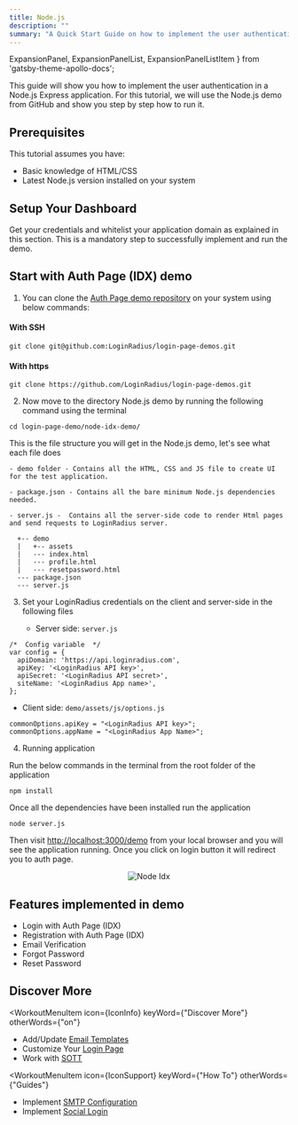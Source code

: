 ```yaml
---
title: Node.js
description: ""
summary: "A Quick Start Guide on how to implement the user authentication in a Node.js Express application."
---
```


  ExpansionPanel,
  ExpansionPanelList,
  ExpansionPanelListItem
} from 'gatsby-theme-apollo-docs';


This guide will show you how to implement the user authentication in a Node.js Express application. For this tutorial, we will use the Node.js demo from GitHub and show you step by step how to run it.


## Prerequisites

This tutorial assumes you have:

- Basic knowledge of HTML/CSS
- Latest Node.js version installed on your system

## Setup Your Dashboard

Get your credentials and whitelist your application domain as explained in this section. This is a mandatory step to successfully implement and run the demo.


<ExpansionPanel title="Click here to view details">
<Setup />
</ExpansionPanel>

## Start with Auth Page (IDX) demo

1. You can clone the [Auth Page demo repository](https://github.com/LoginRadius/login-page-demos) on your system using below commands:

  #### With SSH

  ```
  git clone git@github.com:LoginRadius/login-page-demos.git
  ```

  #### With https

  ```
  git clone https://github.com/LoginRadius/login-page-demos.git
  ```
2. Now move to the directory Node.js demo by running the following command using the terminal

  ```
  cd login-page-demo/node-idx-demo/
  ```

   This is the file structure you will get in the Node.js demo, let's see what each file does

    - demo folder - Contains all the HTML, CSS and JS file to create UI for the test application.

    - package.json - Contains all the bare minimum Node.js dependencies needed.

    - server.js -  Contains all the server-side code to render Html pages and send requests to LoginRadius server.

  ```
    +-- demo
    |   +-- assets
    |   --- index.html
    |   --- profile.html
    |   --- resetpassword.html
    --- package.json
    --- server.js
   ```

3. Set your LoginRadius credentials on the client and server-side in the following files

   - Server side: `server.js`

  ```JS
  /*  Config variable  */
  var config = {
    apiDomain: 'https://api.loginradius.com',
    apiKey: '<LoginRadius API key>',
    apiSecret: '<LoginRadius API secret>',
    siteName: '<LoginRadius App name>',
  };
  ```

   - Client side: `demo/assets/js/options.js`

  ``` JS
  commonOptions.apiKey = "<LoginRadius API key>";
  commonOptions.appName = "<LoginRadius App Name>";
  ```

4. Running application 

  Run the below commands in the terminal from the root folder of the application

  ``` JS
  npm install
  ```

  Once all the dependencies have been installed run the application

  ``` JS
  node server.js
  ```
  Then visit [http://localhost:3000/demo](http://localhost:3000/demo) from your local browser and you will see the application running. Once you click on login button it will redirect you to auth page.

  <div style="text-align:center">
    <img src="../assets/node_idx.jpg" alt="Node Idx" />
  </div>

## Features implemented in demo
- Login with Auth Page (IDX)
- Registration with Auth Page (IDX)
- Email Verification
- Forgot Password
- Reset Password

## Discover More 


<MenuWrapper>

<WorkoutMenuItem
  icon={IconInfo}
  keyWord={"Discover More"}
  otherWords={"on"}
>

* Add/Update [Email Templates](/howto/email-templates/)
* Customize Your [Login Page](/howto/authentication-theme/)
* Work with [SOTT](/howto/work-with-sott/)

</WorkoutMenuItem>

<WorkoutMenuItem
  icon={IconSupport}
  keyWord={"How To"}
  otherWords={"Guides"}
>

* Implement [SMTP Configuration](/howto/email-smtp-config/)
* Implement [Social Login](/howto/social-login/)

</WorkoutMenuItem>

</MenuWrapper>

